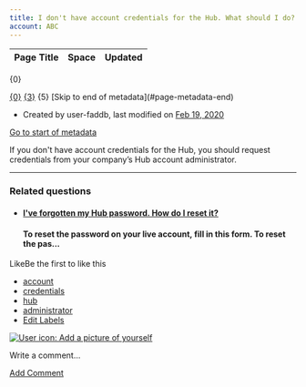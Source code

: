 ```yaml
---
title: I don't have account credentials for the Hub. What should I do?
account: ABC
---
```


<table class="aui"> <thead> <tr class="header"> <th class="search-result-title">Page Title</th> <th class="search-result-space">Space</th> <th class="search-result-date">Updated</th> </tr> </thead> </table> <p class="search-result-count">{0}</p> <tr class="search-result"> <td class="search-result-title"><a href="{1}" class="content-type-{2}"><span>{0}</span></a></td> <td class="search-result-space"><a class="space" href="/display/{4}/" title="{3}">{3}</a></td> <td class="search-result-date"><span class="date" title="{6}">{5}</span></td> </tr> [Skip to end of metadata](#page-metadata-end)

*   Created by user-faddb, last modified on [Feb 19, 2020](/pages/diffpagesbyversion.action?pageId=721204&selectedPageVersions=2&selectedPageVersions=3 "Show changes")

[Go to start of metadata](#page-metadata-start)

If you don't have account credentials for the Hub, you should request credentials from your company’s Hub account administrator.

* * *

### Related questions

*   #### [I've forgotten my Hub password. How do I reset it?](/pages/viewpage.action?pageId=721197)
    
    #### To reset the password on your live account, fill in this form. To reset the pas...
    

LikeBe the first to like this

*   [account](/label/FAQ/account)
*   [credentials](/label/FAQ/credentials)
*   [hub](/label/FAQ/hub)
*   [administrator](/label/FAQ/administrator)
*   [Edit Labels](# "Edit Labels (Type 'l')")

[![User icon: Add a picture of yourself](/s/en_GB/7901/abf7b35644d5a5d1d7e4b0969a83e8eb2b569fb5/_/images/icons/profilepics/add_profile_pic.svg)](/users/profile/editmyprofilepicture.action)

Write a comment…

[Add Comment](/pages/viewpage.action?pageId=721204&showComments=true&showCommentArea=true#addcomment)